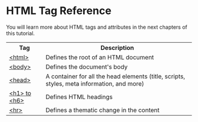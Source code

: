 # HTML Tag Reference
You will learn more about HTML tags and attributes in the next chapters of this tutorial.

<table>
<tbody>
<tr>
  <th>Tag</th>
  <th>Description</th>
</tr>
<tr>
  <td>
  	<a href="https://www.w3schools.com/tags/tag_html.asp">
  		&lt;html&gt;
  	</a>
  </td>
  <td>Defines the root of an HTML document</td>
</tr>
<tr>
  <td><a href="https://www.w3schools.com/tags/tag_body.asp">&lt;body&gt;</a></td>
  <td>Defines the document's body</td>
</tr>
<tr>
  <td><a href="https://www.w3schools.com/tags/tag_head.asp">&lt;head&gt;</a></td>
  <td>A container for all the head elements (title, scripts, styles, meta information, and more)</td>
</tr>
<tr>
  <td><a href="https://www.w3schools.com/tags/tag_hn.asp">&lt;h1&gt; to &lt;h6&gt;</a></td>
  <td>Defines HTML headings</td>
</tr>
<tr>
  <td><a href="https://www.w3schools.com/tags/tag_hr.asp">&lt;hr&gt;</a></td>
  <td>Defines a thematic change in the content</td>
</tr>
</tbody>
</table>